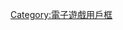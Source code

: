 {{Userbox
  |border-c = #c96938
  |border-s = 2
  |id-c     = #ffa200
  |id-s     = 12
  |id-fc    = #ffffff
  |info-c   = #f9f297
  |info-s   = 10
  |info-fc  = #ff0099
  |id      = BST
  |info     = 這個用戶喜愛打{{Link-ja|''BeatStream''|BeatStream|''BeatStream''}}。
}}
<includeonly>[[Category:喜歡玩BeatStream的維基人|{{PAGENAME}}]]</includeonly>
<noinclude>{{brClear}}
{{Documentation}}
{{DEFAULTSORT:BeatStream}}
[[Category:喜歡玩BeatStream的維基人| ]]
[[Category:電子遊戲用戶框]]
</noinclude>
